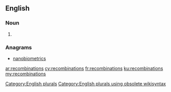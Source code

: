 ==English==

===Noun===
{{head|en}}

# {{plural of|recombination}}

===Anagrams===
* [[nanobiometrics#English|nanobiometrics]]

[[Category:English plurals]][[Category:English plurals using obsolete wikisyntax]]

[[ar:recombinations]]
[[cy:recombinations]]
[[fr:recombinations]]
[[ku:recombinations]]
[[my:recombinations]]